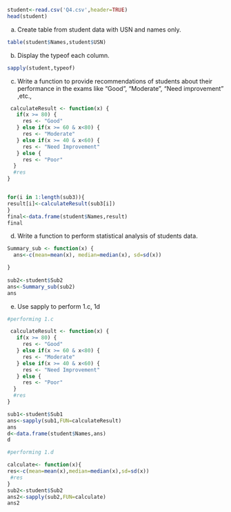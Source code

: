 ```{r}
student<-read.csv('Q4.csv',header=TRUE)
head(student)
```

a. Create table from student data with USN and names only.

```{r}
table(student$Names,student$USN)

```
b. Display the typeof each column.
```{r}
sapply(student,typeof)
```

c.	Write a function to provide recommendations of students about their performance in the exams  like "Good", "Moderate", "Need improvement" ,etc., 
```{r}
 calculateResult <- function(x) {
   if(x >= 80) {
     res <- "Good"
   } else if(x >= 60 & x<80) {
     res <- "Moderate"
   } else if(x >= 40 & x<60) {
     res <- "Need Improvement"
   } else {
     res <- "Poor"
  }
  #res
}


for(i in 1:length(sub3)){
result[i]<-calculateResult(sub3[i])
}
final<-data.frame(student$Names,result)
final
```
 



d. Write a function to perform statistical analysis of students data.
```{r}

Summary_sub <- function(x) {
  ans<-c(mean=mean(x), median=median(x), sd=sd(x))

}
 
sub2<-student$Sub2
ans<-Summary_sub(sub2)
ans
```

e. Use sapply to perform 1.c, 1d
```{r}

#performing 1.c

 calculateResult <- function(x) {
   if(x >= 80) {
     res <- "Good"
   } else if(x >= 60 & x<80) {
     res <- "Moderate"
   } else if(x >= 40 & x<60) {
     res <- "Need Improvement"
   } else {
     res <- "Poor"
  }
  #res
}

sub1<-student$Sub1
ans<-sapply(sub1,FUN=calculateResult)
ans
d<-data.frame(student$Names,ans)
d

#performing 1.d

calculate<- function(x){
res<-c(mean=mean(x),median=median(x),sd=sd(x))
 #res
}
sub2<-student$Sub2
ans2<-sapply(sub2,FUN=calculate)
ans2



```




